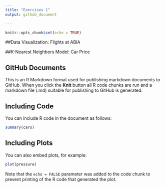 ```yaml
---
title: "Exercises 1"
output: github_document

---
```


```r
knitr::opts_chunk$set(echo = TRUE)
```

##Data Visualization: Flights at ABIA


##K-Nearest Neighbors Model: Car Price



## GitHub Documents

This is an R Markdown format used for publishing markdown documents to GitHub. When you click the **Knit** button all R code chunks are run and a markdown file (.md) suitable for publishing to GitHub is generated.

## Including Code

You can include R code in the document as follows:

```r
summary(cars)
```

## Including Plots

You can also embed plots, for example:

```r
plot(pressure)
```

Note that the `echo = FALSE` parameter was added to the code chunk to prevent printing of the R code that generated the plot.
